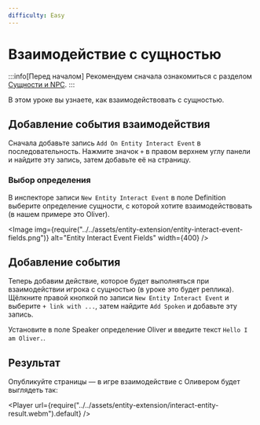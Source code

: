 ```yaml
---
difficulty: Easy
---
```



# Взаимодействие с сущностью
:::info[Перед началом]
Рекомендуем сначала ознакомиться с разделом [Сущности и NPC](./index.mdx).
:::

В этом уроке вы узнаете, как взаимодействовать с сущностью.

## Добавление события взаимодействия
Сначала добавьте запись `Add On Entity Interact Event` в последовательность. Нажмите значок `+` в правом верхнем углу панели и найдите эту запись, затем добавьте её на страницу.

<EntrySearch entryName="entity_interact_event"/>

### Выбор определения
В инспекторе записи `New Entity Interact Event` в поле Definition выберите определение сущности, с которой хотите взаимодействовать (в нашем примере это Oliver).

<Image img={require("../../assets/entity-extension/entity-interact-event-fields.png")} alt="Entity Interact Event Fields" width={400} />

## Добавление события
Теперь добавим действие, которое будет выполняться при взаимодействии игрока с сущностью (в уроке это будет реплика). Щёлкните правой кнопкой по записи `New Entity Interact Event` и выберите `+ link with ...`, затем найдите `Add Spoken` и добавьте эту запись.

<EntrySearch entryName="spoken"/>

Установите в поле Speaker определение Oliver и введите текст `Hello I am Oliver.`.

## Результат
Опубликуйте страницы — в игре взаимодействие с Оливером будет выглядеть так:

<Player url={require("../../assets/entity-extension/interact-entity-result.webm").default} />
